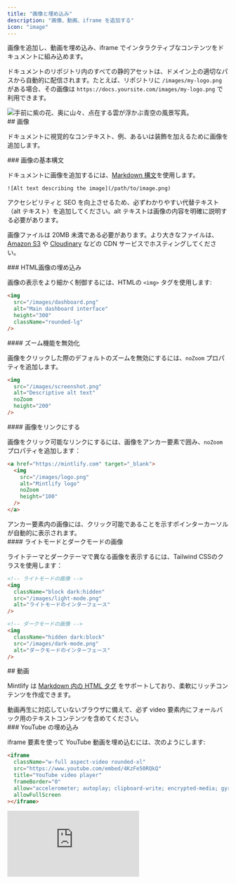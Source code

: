 ```yaml
---
title: "画像と埋め込み"
description: "画像、動画、iframe を追加する"
icon: "image"
---
```


画像を追加し、動画を埋め込み、iframe でインタラクティブなコンテンツをドキュメントに組み込めます。

ドキュメントのリポジトリ内のすべての静的アセットは、ドメイン上の適切なパスから自動的に配信されます。たとえば、リポジトリに `/images/my-logo.png` がある場合、その画像は `https://docs.yoursite.com/images/my-logo.png` で利用できます。

<Frame>
  <img className="rounded-xl" src="https://mintlify-assets.b-cdn.net/bigbend.jpg" alt="手前に紫の花、奥に山々、点在する雲が浮かぶ青空の風景写真。" />
</Frame>

<div id="images">
  ## 画像
</div>

ドキュメントに視覚的なコンテキスト、例、あるいは装飾を加えるために画像を追加します。

<div id="basic-image-syntax">
  ### 画像の基本構文
</div>

ドキュメントに画像を追加するには、[Markdown 構文](https://www.markdownguide.org/basic-syntax/#images)を使用します。

```mdx
![Alt text describing the image](/path/to/image.png)
```

<Tip>
  アクセシビリティと SEO を向上させるため、必ずわかりやすい代替テキスト（alt テキスト）を追加してください。alt テキストは画像の内容を明確に説明する必要があります。
</Tip>

画像ファイルは 20MB 未満である必要があります。より大きなファイルは、[Amazon S3](https://aws.amazon.com/s3) や [Cloudinary](https://cloudinary.com) などの CDN サービスでホスティングしてください。

<div id="html-image-embeds">
  ### HTML画像の埋め込み
</div>

画像の表示をより細かく制御するには、HTMLの `<img>` タグを使用します:

```html
<img 
  src="/images/dashboard.png" 
  alt="Main dashboard interface"
  height="300"
  className="rounded-lg"
/>
```

<div id="disable-zoom-functionality">
  #### ズーム機能を無効化
</div>

画像をクリックした際のデフォルトのズームを無効にするには、`noZoom` プロパティを追加します。

```html highlight="4"
<img 
  src="/images/screenshot.png" 
  alt="Descriptive alt text"
  noZoom 
  height="200"
/>
```

<div id="link-images">
  #### 画像をリンクにする
</div>

画像をクリック可能なリンクにするには、画像をアンカー要素で囲み、`noZoom` プロパティを追加します：

```html
<a href="https://mintlify.com" target="_blank">
  <img 
    src="/images/logo.png" 
    alt="Mintlify logo"
    noZoom 
    height="100"
  />
</a>
```

<Note>
  アンカー要素内の画像には、クリック可能であることを示すポインターカーソルが自動的に表示されます。
</Note>

<div id="light-and-dark-mode-images">
  #### ライトモードとダークモードの画像
</div>

ライトテーマとダークテーマで異なる画像を表示するには、Tailwind CSSのクラスを使用します：

```html
<!-- ライトモードの画像 -->
<img 
  className="block dark:hidden" 
  src="/images/light-mode.png" 
  alt="ライトモードのインターフェース"
/>

<!-- ダークモードの画像 -->
<img 
  className="hidden dark:block" 
  src="/images/dark-mode.png" 
  alt="ダークモードのインターフェース"
/>
```

<div id="videos">
  ## 動画
</div>

Mintlify は [Markdown 内の HTML タグ](https://www.markdownguide.org/basic-syntax/#html) をサポートしており、柔軟にリッチコンテンツを作成できます。

<Tip>
  動画再生に対応していないブラウザに備えて、必ず video 要素内にフォールバック用のテキストコンテンツを含めてください。
</Tip>

<div id="youtube-embeds">
  ### YouTube の埋め込み
</div>

iframe 要素を使って YouTube 動画を埋め込むには、次のようにします:

```html
<iframe
  className="w-full aspect-video rounded-xl"
  src="https://www.youtube.com/embed/4KzFe50RQkQ"
  title="YouTube video player"
  frameBorder="0"
  allow="accelerometer; autoplay; clipboard-write; encrypted-media; gyroscope; picture-in-picture"
  allowFullScreen
></iframe>
```

<Frame>
  <iframe className="w-full aspect-video rounded-xl" src="https://www.youtube.com/embed/4KzFe50RQkQ" title="YouTube video player" frameBorder="0" allow="accelerometer; autoplay; clipboard-write; encrypted-media; gyroscope; picture-in-picture" allowFullScreen />
</Frame>

<div id="self-hosted-videos">
  ### 自前ホスティングの動画
</div>

自前でホスティングする動画コンテンツには、HTML の `<video>` 要素を使用します:

```html
<video
  controls
  className="w-full aspect-video rounded-xl"
  src="link-to-your-video.com"
></video>
```

<div id="autoplay-videos">
  ### 動画の自動再生
</div>

動画を自動再生するには、次を使用します:

```html
<video
  autoPlay
  muted
  loop
  playsInline
  className="w-full aspect-video rounded-xl"
  src="/videos/demo.mp4"
></video>
```

<Note>
  JSX構文を使用する場合、複合語の属性はキャメルケースで記述します: `autoPlay`、`playsInline`、`allowFullScreen`。
</Note>

<div id="iframes">
  ## iframes
</div>

iframe 要素を使って外部コンテンツを埋め込む:

```html
<iframe 
  src="https://example.com/embed" 
  title="Embedded content"
  className="w-full h-96 rounded-xl"
></iframe>
```

<div id="related-resources">
  ## 関連リソース
</div>

<Card title="Frameコンポーネント リファレンス" icon="frame" horizontal href="/ja/components/frames">
  画像の提示に使うFrameコンポーネントの使い方を学びましょう。
</Card>